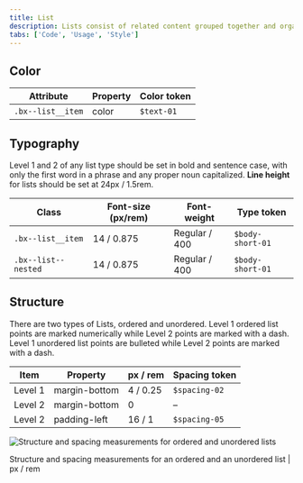 ```yaml
---
title: List
description: Lists consist of related content grouped together and organized vertically.
tabs: ['Code', 'Usage', 'Style']
---
```


## Color

| Attribute         | Property | Color token |
| ----------------- | -------- | ----------- |
| `.bx--list__item` | color    | `$text-01`  |

## Typography

Level 1 and 2 of any list type should be set in bold and sentence case, with only the first word in a phrase and any proper noun capitalized. **Line height** for lists should be set at 24px / 1.5rem.

| Class               | Font-size (px/rem) | Font-weight   | Type token       |
| ------------------- | ------------------ | ------------- | ---------------- |
| `.bx--list__item`   | 14 / 0.875         | Regular / 400 | `$body-short-01` |
| `.bx--list--nested` | 14 / 0.875         | Regular / 400 | `$body-short-01` |

## Structure

There are two types of Lists, ordered and unordered.
Level 1 ordered list points are marked numerically while Level 2 points are marked with a dash.
Level 1 unordered list points are bulleted while Level 2 points are marked with a dash.

| Item    | Property      | px / rem | Spacing token |
| ------- | ------------- | -------- | ------------- |
| Level 1 | margin-bottom | 4 / 0.25 | `$spacing-02` |
| Level 2 | margin-bottom | 0        | –             |
| Level 2 | padding-left  | 16 / 1   | `$spacing-05` |

<div className="image--fixed">

![Structure and spacing measurements for ordered and unordered lists](images/list-style-1.png)

</div>

<Caption>
  Structure and spacing measurements for an ordered and an unordered list | px /
  rem
</Caption>
